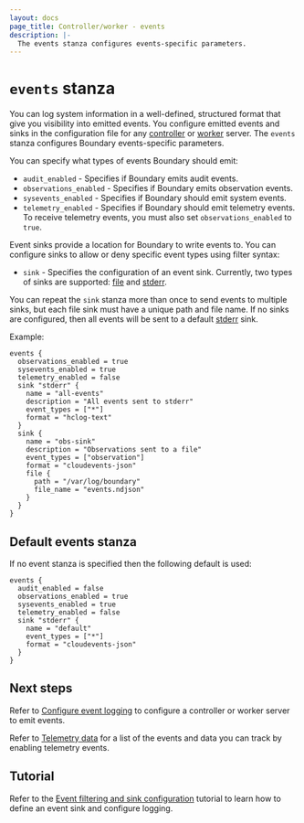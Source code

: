 ```yaml
---
layout: docs
page_title: Controller/worker - events
description: |-
  The events stanza configures events-specific parameters.
---
```


# `events` stanza

You can log system information in a well-defined, structured format that give you visibility into emitted events.
You configure emitted events and sinks in the configuration file for any [controller](/boundary/docs/configuration/controller) or [worker](/boundary/docs/configuration/worker) server.
The `events` stanza configures Boundary events-specific parameters.

You can specify what types of events Boundary should emit:

- `audit_enabled` - Specifies if Boundary emits audit events.
- `observations_enabled` - Specifies if Boundary emits observation events.
- `sysevents_enabled` - Specifies if Boundary should emit system events.
- `telemetry_enabled` - Specifies if Boundary should emit telemetry events.
To receive telemetry events, you must also set `observations_enabled` to `true`.

Event sinks provide a location for Boundary to write events to.
You can configure sinks to allow or deny specific event types using filter syntax:

- `sink` - Specifies the configuration of an event sink.
Currently, two types of sinks are supported: [file](/boundary/docs/configuration/events/file) and [stderr](/boundary/docs/configuration/events/stderr).

You can repeat the `sink` stanza more than once to send events to multiple sinks, but each file sink must have a unique path and file name.
If no sinks are configured, then all events will be sent to a default [stderr](/boundary/docs/configuration/events/stderr) sink.

Example:

```hcl
events {
  observations_enabled = true
  sysevents_enabled = true
  telemetry_enabled = false
  sink "stderr" {
    name = "all-events"
    description = "All events sent to stderr"
    event_types = ["*"]
    format = "hclog-text"
  }
  sink {
    name = "obs-sink"
    description = "Observations sent to a file"
    event_types = ["observation"]
    format = "cloudevents-json"
    file {
      path = "/var/log/boundary"
      file_name = "events.ndjson"
    }
  }
}
```

## Default events stanza

If no event stanza is specified then the following default is used:

```hcl
events {
  audit_enabled = false
  observations_enabled = true
  sysevents_enabled = true
  telemetry_enabled = false
  sink "stderr" {
    name = "default"
    event_types = ["*"]
    format = "cloudevents-json"
  }
}
```

## Next steps

Refer to [Configure event logging](/boundary/docs/configuration/events/configure-events) to configure a controller or worker server to emit events.

Refer to [Telemetry data](/boundary/docs/configuration/events/telemetry-data) for a list of the events and data you can track by enabling telemetry events.

## Tutorial

Refer to the [Event filtering and sink configuration](/boundary/tutorials/self-managed-deployment/event-logging) tutorial to learn how to define an event sink and configure logging.